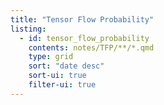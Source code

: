 ```yaml
---
title: "Tensor Flow Probability"
listing:
  - id: tensor_flow_probability
    contents: notes/TFP/**/*.qmd
    type: grid
    sort: "date desc"
    sort-ui: true
    filter-ui: true
---
```


